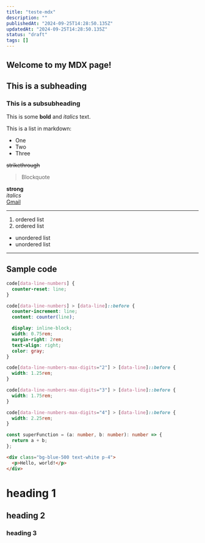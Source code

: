 ```yaml
---
title: "teste-mdx"
description: ""
publishedAt: "2024-09-25T14:28:50.135Z"
updatedAt: "2024-09-25T14:28:50.135Z"
status: "draft"
tags: []
---
```


## Welcome to my MDX page!

## This is a subheading

### This is a subsubheading
 
This is some **bold** and _italics_ text.
 
This is a list in markdown:
 
- One
- Two
- Three

~~strikethrough~~  

> Blockquote  

**strong**  
*italics*  
[Gmail](https://gmail.com)  
***
1. ordered list
2. ordered list
- unordered list
- unordered list  
***

## Sample code

```css title="css" showLineNumbers
code[data-line-numbers] {
  counter-reset: line;
}

code[data-line-numbers] > [data-line]::before {
  counter-increment: line;
  content: counter(line);

  display: inline-block;
  width: 0.75rem;
  margin-right: 2rem;
  text-align: right;
  color: gray;
}

code[data-line-numbers-max-digits="2"] > [data-line]::before {
  width: 1.25rem;
}

code[data-line-numbers-max-digits="3"] > [data-line]::before {
  width: 1.75rem;
}

code[data-line-numbers-max-digits="4"] > [data-line]::before {
  width: 2.25rem;
}
```

```ts showLineNumbers title="pages/blog/[slug].tsx"  caption="little caption" {1-2}
const superFunction = (a: number, b: number): number => {
  return a + b;
};
```

```html showLineNumbers {2}
<div class="bg-blue-500 text-white p-4">
  <p>Hello, world!</p>
</div>
```

# heading 1
## heading 2
### heading 3


